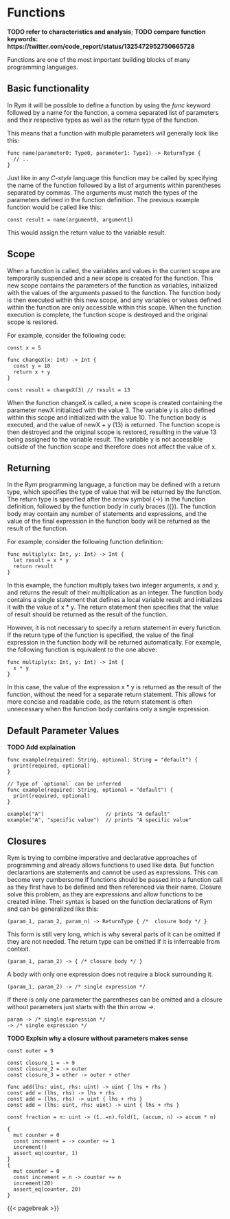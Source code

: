 # Functions

__TODO refer to characteristics and analysis__;
__TODO compare function keywords: https://twitter.com/code_report/status/1325472952750665728__

Functions are one of the most important building blocks of many programming languages.

## Basic functionality

In Rym it will be possible to define a function by using the _func_ keyword followed by a name for the function,
a comma separated list of parameters and their respective types as well as the return type of the function.

This means that a function with multiple parameters will generally look like this:

```rym
func name(parameter0: Type0, parameter1: Type1) -> ReturnType {
  // ..
}
```

Just like in any _C-style_ language this function may be called by specifying the name of the function followed by a list of arguments within parentheses separated by commas.
The arguments must match the types of the parameters defined in the function definition.
The previous example function would be called like this:

```rym
const result = name(argument0, argument1)
```

This would assign the return value to the variable result.

## Scope

<!-- TODO -->

When a function is called, the variables and values in the current scope are temporarily suspended and a new scope is created for the function. This new scope contains the parameters of the function as variables, initialized with the values of the arguments passed to the function. The function body is then executed within this new scope, and any variables or values defined within the function are only accessible within this scope. When the function execution is complete, the function scope is destroyed and the original scope is restored.

For example, consider the following code:

```rym
const x = 5

func changeX(x: Int) -> Int {
  const y = 10
  return x + y
}

const result = changeX(3) // result = 13
```

When the function changeX is called, a new scope is created containing the parameter newX initialized with the value 3. The variable y is also defined within this scope and initialized with the value 10. The function body is executed, and the value of newX + y (13) is returned. The function scope is then destroyed and the original scope is restored, resulting in the value 13 being assigned to the variable result. The variable y is not accessible outside of the function scope and therefore does not affect the value of x.

<!-- func print(args: ..[impl Display]) -> @Io {
  for arg in args {
    stdout.write(Debug.fmt(arg))
  }
} -->

## Returning

In the Rym programming language, a function may be defined with a return type, which specifies the type of value that will be returned by the function. The return type is specified after the arrow symbol (->) in the function definition, followed by the function body in curly braces ({}). The function body may contain any number of statements and expressions, and the value of the final expression in the function body will be returned as the result of the function.

For example, consider the following function definition:

```rym
func multiply(x: Int, y: Int) -> Int {
  let result = x * y
  return result
}
```

In this example, the function multiply takes two integer arguments, x and y, and returns the result of their multiplication as an integer. The function body contains a single statement that defines a local variable result and initializes it with the value of x * y. The return statement then specifies that the value of result should be returned as the result of the function.

However, it is not necessary to specify a return statement in every function. If the return type of the function is specified, the value of the final expression in the function body will be returned automatically. For example, the following function is equivalent to the one above:

```rym
func multiply(x: Int, y: Int) -> Int {
  x * y
}
```

In this case, the value of the expression x * y is returned as the result of the function, without the need for a separate return statement. This allows for more concise and readable code, as the return statement is often unnecessary when the function body contains only a single expression.

## Default Parameter Values

__TODO Add explaination__

```rym
func example(required: String, optional: String = "default") {
  print(required, optional)
}

// Type of `optional` can be inferred
func example(required: String, optional = "default") {
  print(required, optional)
}

example("A")                    // prints "A default"
example("A", "specific value")  // prints "A specific value"
```

## Closures

Rym is trying to combine imperative and declarative approaches of programming and already allows functions to used like data.
But function declarartions are statements and cannot be used as expressions.
This can become very cumbersome if functions should be passed into a function call as they first have to be defined and then referenced via their name.
Closure solve this problem, as they are expressions and allow functions to be created inline.
Their syntax is based on the function declarations of Rym and can be generalized like this:

```rym
(param_1, param_2, param_n) -> ReturnType { /*  closure body */ }
```

This form is still very long, which is why several parts of it can be omitted if they are not needed.
The return type can be omitted if it is inferreable from context.

```rym
(param_1, param_2) -> { /* closure body */ }
```

A body with only one expression does not require a block surrounding it.

```rym
(param_1, param_2) -> /* single expression */
```

If there is only one parameter the parentheses can be omitted and a closure without parameters just starts with the thin arrow _->_.

```rym
param -> /* single expression */
-> /* single expression */
```

__TODO Explsin why a closure without parameters makes sense__

```rym
const outer = 9

const closure_1 = -> 9
const closure_2 = -> outer
const closure_3 = other -> outer + other

func add(lhs: uint, rhs: uint) -> uint { lhs + rhs }
const add = (lhs, rhs) -> lhs + rhs
const add = (lhs, rhs) -> uint { lhs + rhs }
const add = (lhs: uint, rhs: uint) -> uint { lhs + rhs }

const fraction = n: uint -> (1..=n).fold(1, (accum, n) -> accum * n)

{
  mut counter = 0
  const increment = -> counter += 1
  increment()
  assert_eq(counter, 1)
}
{
  mut counter = 0
  const increment = n -> counter += n
  increment(20)
  assert_eq(counter, 20)
}
```

{{< pagebreak >}}
